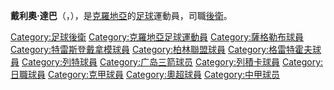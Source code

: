 {{noteta
|T=zh-hans:达里奥·达巴茨;zh-hk:戴利奧·達巴;zh-tw:戴利奧·達巴;
|1=zh-hans:达里奥·达巴茨;zh-hk:戴利奧·達巴;zh-tw:戴利奧·達巴;
|2=zh-hans:达巴茨;zh-hk:達巴;zh-tw:達巴;
}}
{{Football player infobox
| playername = 戴利奥·达巴茨
| fullname =
| nickname = 
| image = 
| dateofbirth = {{birth date and age|1978|5|23}} 
| cityofbirth = [[克羅地亞社會主義共和國|克羅地亞社會主義共和國]]
| countryofbirth = [[南斯拉夫|南斯拉夫]]
| height = 181cm
| currentclub  = {{tsl|en|Al Arabi Kuwait||艾阿拉比}}
| clubnumber  = TBA|
| position = [[後衛_(足球)|後衛]]
| youthyears = 
| youthclubs = 
| years = 1998-01<br>2001-03<br>2003<br>2004<br>2005-06<br>2006-08<br>2008-09<br>2009-<br>2009-
| clubs = [[萨格勒布足球俱乐部|薩格勒布]]<br>[[德累斯頓戴拿模|德累斯頓戴拿模]]<br>[[柏林聯盟足球俱樂部|柏林聯]]<br>[[菲爾特足球俱樂部|格爾特霍夫]]<br>[[列特足球俱樂部|列特]]<br>[[廣島三箭|廣島三箭]]<br>[[里耶卡足球俱樂部|里耶卡]]<br>[[卡瓦拉竞技俱乐部|卡華拉]]<br>{{tsl|en|Al Arabi Kuwait||艾阿拉比}}
| caps(goals) = {{0}}{{0}}7 {{0}}{{0}}(0)<br>{{0}}55 {{0}}{{0}}(1)<br>{{0}}25 {{0}}{{0}}(0)<br>{{0}}20 {{0}}{{0}}(0)<br>{{0}}34 {{0}}{{0}}(2)<br>{{0}}18 {{0}}{{0}}(0)<br>{{0}}3 {{0}}{{0}}(0)<br>{{0}}0 {{0}}{{0}}(0)<br>{{0}}0 {{0}}{{0}}(0)
| pcupdate = [[23_August|23 August]] 2008
}}
'''戴利奧·達巴'''（'''{{lang|pl|Dario Dabac}}'''，{{bd|1978年|5月23日|catIdx=Dario Dabac}}），是[[克羅地亞|克羅地亞]]的[[足球|足球]]運動員，司職[[後衛_(足球)|後衛]]。

{{2011年中甲分类名单力帆}}
{{2012年中甲分类名单沈北}}
{{2018年中乙分类名单四川九牛}}

{{DEFAULTSORT:Dabac, Dario}}
[[Category:足球後衛|Category:足球後衛]]
[[Category:克羅地亞足球運動員|Category:克羅地亞足球運動員]]
[[Category:薩格勒布球員|Category:薩格勒布球員]]
[[Category:特雷斯登戴拿模球員|Category:特雷斯登戴拿模球員]]
[[Category:柏林聯盟球員|Category:柏林聯盟球員]]
[[Category:格雷特霍夫球員|Category:格雷特霍夫球員]]
[[Category:列特球員|Category:列特球員]]
[[Category:广岛三箭球员|Category:广岛三箭球员]]
[[Category:列積卡球員|Category:列積卡球員]]
[[Category:日職球員|Category:日職球員]]
[[Category:克甲球員|Category:克甲球員]]
[[Category:奧超球員|Category:奧超球員]]
[[Category:中甲球员|Category:中甲球员]]

{{足球运动员小作品}}